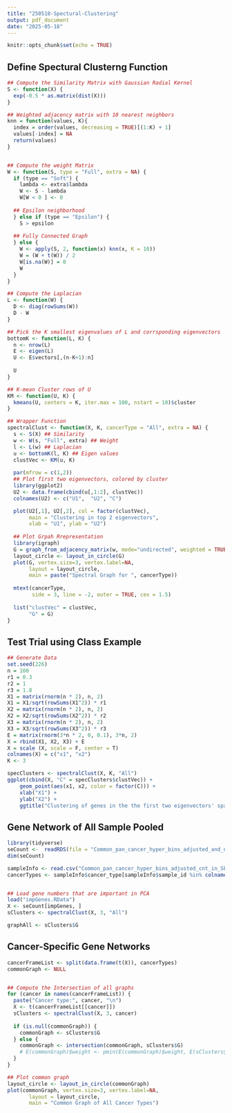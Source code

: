```yaml
---
title: "250518-Spectural-Clustering"
output: pdf_document
date: "2025-05-18"
---
```


```r
knitr::opts_chunk$set(echo = TRUE)
```

## Define Spectural Clusterng Function

```r
## Compute the Similarity Matrix with Gaussian Radial Kernel
S <- function(X) {
  exp(-0.5 * as.matrix(dist(X)))
}

## Weighted adjacency matrix with 10 nearest neighbors
knn = function(values, K){
  index = order(values, decreasing = TRUE)[(1:K) + 1]
  values[-index] = NA
  return(values)
}


## Compute the weight Matrix
W <- function(S, type = "Full", extra = NA) {
  if (type == "Soft") {
    lambda <- extra$lambda 
    W <- S - lambda
    W[W < 0 ] <- 0
    
  ## Epsilon neighborhood
  } else if (type == "Epsilon") {
    S > epsilon
    
  ## Fully Connected Graph
  } else {
    W <- apply(S, 2, function(x) knn(x, K = 10))
    W = (W + t(W)) / 2
    W[is.na(W)] = 0
    W
  }
}

## Compute the Laplacian
L <- function(W) {
  D <- diag(rowSums(W))
  D - W
}

## Pick the K smallest eigenvalues of L and corrsponding eigenvectors
bottomK <- function(L, K) {
  n <- nrow(L)
  E <- eigen(L)
  U <- E$vectors[,(n-K+1):n]
  
  U
}

## K-mean Cluster rows of U
KM <- function(U, K) {
  kmeans(U, centers = K, iter.max = 100, nstart = 10)$cluster
}

## Wrapper Function
spectralClust <- function(X, K, cancerType = "All", extra = NA) {
  s <- S(X) ## Similarity
  w <- W(s, "Full", extra) ## Weight
  l <- L(w) ## Laplacian
  u <- bottomK(l, K) ## Eigen values
  clustVec <- KM(u, K)
  
  par(mfrow = c(1,2))
  ## Plot first two eigenvectors, colored by cluster
  library(ggplot2)
  U2 <- data.frame(cbind(u[,1:2], clustVec))
  colnames(U2) <- c("U1",  "U2", "C")

  plot(U2[,1], U2[,2], col = factor(clustVec), 
       main = "Clustering in top 2 eigenvectors",
       xlab = "U1", ylab = "U2")
  
  ## Plot Grpah Rrepresentation
  library(igraph)
  G = graph_from_adjacency_matrix(w, mode="undirected", weighted = TRUE)
  layout_circle <- layout_in_circle(G)
  plot(G, vertex.size=3, vertex.label=NA, 
       layout = layout_circle, 
       main = paste("Spectral Graph for ", cancerType))
  
  mtext(cancerType, 
        side = 3, line = -2, outer = TRUE, cex = 1.5)
  
  list("clustVec" = clustVec, 
       "G" = G)
}
```

## Test Trial using Class Example

```r
## Generate Data
set.seed(226)
n = 100
r1 = 0.3
r2 = 1
r3 = 1.8
X1 = matrix(rnorm(n * 2), n, 2)
X1 = X1/sqrt(rowSums(X1^2)) * r1
X2 = matrix(rnorm(n * 2), n, 2)
X2 = X2/sqrt(rowSums(X2^2)) * r2
X3 = matrix(rnorm(n * 2), n, 2)
X3 = X3/sqrt(rowSums(X3^2)) * r3
E = matrix(rnorm(3*n * 2, 0, 0.1), 3*n, 2)
X = rbind(X1, X2, X3) + E
X = scale (X, scale = F, center = T)
colnames(X) = c("x1", "x2")
K <- 3

specClusters <- spectralClust(X, K, "All")
ggplot(cbind(X, "C" = specClusters$clustVec)) + 
    geom_point(aes(x1, x2, color = factor(C))) + 
    xlab("X1") + 
    ylab("X2") + 
    ggtitle("Clustering of genes in the the first two eigenvectors' space")
```

## Gene Network of All Sample Pooled
```r
library(tidyverse)
seCount <-  readRDS(file = "Common_pan_cancer_hyper_bins_adjusted_and_normalized_cnt_in_SE.RDS")
dim(seCount)

sampleInfo <- read.csv("Common_pan_cancer_hyper_bins_adjusted_cnt_in_SE_samples_info.csv")
cancerTypes <- sampleInfo$cancer_type[sampleInfo$sample_id %in% colnames(seCount)]


## Load gene numbers that are important in PCA
load("impGenes.RData")
X <- seCount[impGenes, ]
sClusters <- spectralClust(X, 3, "All")

graphAll <- sClusters$G
```

## Cancer-Specific Gene Networks
```r
cancerFrameList <- split(data.frame(t(X)), cancerTypes)
commonGraph <- NULL


## Compute the Intersection of all graphs
for (cancer in names(cancerFrameList)) {
  paste("Cancer type:", cancer, "\n")
  X <- t(cancerFrameList[[cancer]])
  sClusters <- spectralClust(X, 3, cancer)
  
  if (is.null(commonGraph)) {
    commonGraph <- sClusters$G
  } else {
    commonGraph <- intersection(commonGraph, sClusters$G)
    # E(commonGraph)$weight <- pmin(E(commonGraph)$weight, E(sClusters$G)$weight)
  }
}

## Plot common graph
layout_circle <- layout_in_circle(commonGraph)
plot(commonGraph, vertex.size=3, vertex.label=NA, 
       layout = layout_circle, 
       main = "Common Graph of All Cancer Types")
```
